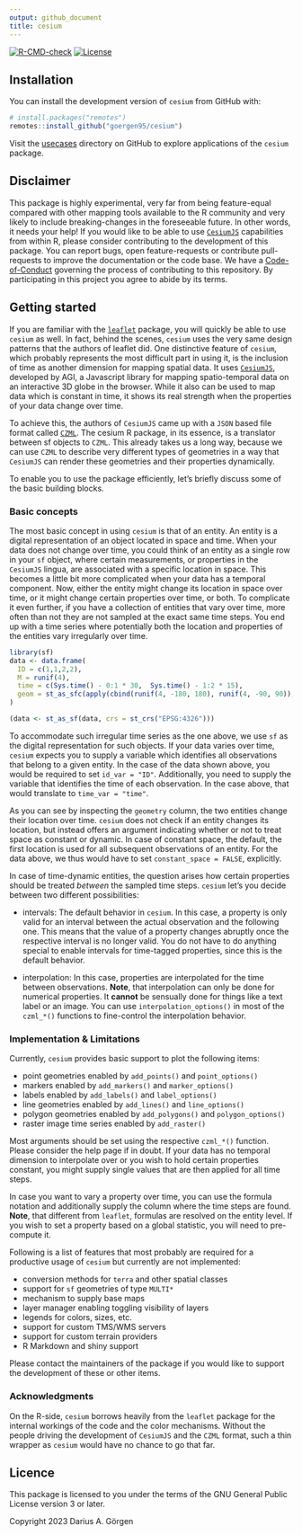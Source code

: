 ```yaml
---
output: github_document
title: cesium
---
```


[![R-CMD-check](https://github.com/goergen95/cesium/workflows/R-CMD-check/badge.svg)](https://github.com/goergen95/cesium/actions)
[![License](https://img.shields.io/badge/License-GPL (>=3)-brightgreen.svg?style=flat)](https://choosealicense.com/licenses/gpl-3.0/)

## Installation

You can install the development version of `cesium` from GitHub with:

```r
# install.packages("remotes")
remotes::install_github("goergen95/cesium")
```

Visit the [usecases](https://github.com/goergen95/cesium/usecases) directory on 
GitHub to explore applications of the `cesium` package.

## Disclaimer

This package is highly experimental, very far from being feature-equal 
compared with other mapping tools available to the R community and very likely
to include breaking-changes in the foreseeable future. In other words, it needs 
your help! If you would like to be able to use [`CesiumJS`](https://cesium.com/platform/cesiumjs/) 
capabilities from within R, please consider contributing to the development of 
this package. You can report bugs, open feature-requests or contribute 
pull-requests to improve the documentation or the code base. We have a 
[Code-of-Conduct](https://github.com/goergen95/cesium/CODE_OF_CONDUCT.md) 
governing the process of contributing to this repository. By participating in 
this project you agree to abide by its terms.

## Getting started

If you are familiar with the [`leaflet`](http://rstudio.github.io/leaflet/) 
package, you will quickly be able to use `cesium` as well. In fact, behind the 
scenes, `cesium` uses the very same design patterns that the authors of leaflet 
did. One distinctive feature of `cesium`, which probably represents the most 
difficult part in using it, is the inclusion of time as another dimension for 
mapping spatial data. It uses [`CesiumJS`](https://cesium.com/platform/cesiumjs/), 
developed by AGI, a Javascript library for mapping spatio-temporal data on an 
interactive 3D globe in the browser. While it also can be used to map data which 
is constant in time, it shows its real strength when the properties of your data 
change over time.

To achieve this, the authors of `CesiumJS` came up with a `JSON` based file format 
called [`CZML`](https://github.com/AnalyticalGraphicsInc/czml-writer/wiki/CZML-Guide). 
The cesium R package, in its essence, is a translator between sf objects to 
`CZML`. This already takes us a long way, because we can use `CZML` to describe 
very different types of geometries in a way that `CesiumJS` can render these 
geometries and their properties dynamically.

To enable you to use the package efficiently, let's briefly discuss some of 
the basic building blocks.

### Basic concepts

The most basic concept in using `cesium` is that of an entity.
An entity is a digital representation of an object located in space and time.
When your data does not change over time, you could think of an entity as a
single row in your `sf` object, where certain measurements, or properties in the
`CesiumJS` lingua, are associated with a specific location in space. This becomes
a little bit more complicated when your data has a temporal component. Now, 
either the entity might change its location in space over time, or it might 
change certain properties over time, or both. To complicate it even further,
if you have a collection of entities that vary over time, more often
than not they are not sampled at the exact same time steps. You end up with a 
time series where potentially both the location and properties of the entities 
vary irregularly over time.


```r
library(sf)
data <- data.frame(
  ID = c(1,1,2,2),
  M = runif(4),
  time = c(Sys.time() - 0:1 * 30,  Sys.time() - 1:2 * 15),
  geom = st_as_sfc(apply(cbind(runif(4, -180, 180), runif(4, -90, 90)), 1, st_point, simplify = F))
)

(data <- st_as_sf(data, crs = st_crs("EPSG:4326")))
```

To accommodate such irregular time series as the one above, we use `sf` as 
the digital representation for such objects. If your data varies over time, 
`cesium` expects you to supply a variable which identifies all observations 
that belong to a given entity. In the case of the data shown above, you would be 
required to set `id_var = "ID"`. Additionally, you need to supply the variable 
that identifies the time of each observation. In the case above, that would
translate to `time_var = "time"`.

As you can see by inspecting the `geometry` column, the two entities change
their location over time. `cesium` does not check if an entity changes its 
location, but instead offers an argument indicating whether or not to treat 
space as constant or dynamic. In case of constant space, the default, the first 
location is used for all subsequent observations of an entity. For the data
above, we thus would have to set `constant_space = FALSE`, explicitly.

In case of time-dynamic entities, the question arises how certain properties 
should be treated *between* the sampled time steps. `cesium` let's you decide 
between two different possibilities:

- intervals: The default behavior in `cesium`. In this case, a property is only 
  valid for an interval between the actual observation and the following one. 
  This means that the value of a property changes abruptly once the respective 
  interval is no longer valid. You do not have to do anything special to 
  enable intervals for time-tagged properties, since this is the default behavior.

- interpolation: In this case, properties are interpolated for the time between 
  observations. **Note**, that interpolation can only be done for numerical 
  properties. It **cannot** be sensually done for things like a text label or 
  an image. You can use `interpolation_options()` in most of the `czml_*()`
  functions to fine-control the interpolation behavior.


### Implementation & Limitations

Currently, `cesium` provides basic support to plot the following items:

- point geometries enabled by `add_points()` and `point_options()`
- markers enabled by `add_markers()` and `marker_options()`
- labels enabled by `add_labels()` and `label_options()`
- line geometries enabled by `add_lines()` and `line_options()`
- polygon geometries enabled by `add_polygons()` and `polygon_options()`
- raster image time series enabled by `add_raster()`

Most arguments should be set using the respective `czml_*()` function. Please
consider the help page if in doubt. If your data has no temporal dimension
to interpolate over or you wish to hold certain properties constant, you might
supply single values that are then applied for all time steps. 

In case you want to vary a property over time, you can use the formula notation 
and additionally supply the column where the time steps are found. **Note**, 
that different from `leaflet`, formulas are resolved on the entity level. If you 
wish to set a property based on a global statistic, you will need to pre-compute 
it.

Following is a list of features that most probably are required for a productive
usage of `cesium` but currently are not implemented:

- conversion methods for `terra` and other spatial classes
- support for `sf` geometries of type `MULTI*`
- mechanism to supply base maps
- layer manager enabling toggling visibility of layers
- legends for colors, sizes, etc.
- support for custom TMS/WMS servers
- support for custom terrain providers
- R Markdown and shiny support

Please contact the maintainers of the package if you would like to support
the development of these or other items.

### Acknowledgments

On the R-side, `cesium` borrows heavily from the `leaflet` package for the 
internal workings of the code and the color mechanisms. 
Without the people driving the development of `CesiumJS` and the `CZML`
format, such a thin wrapper as `cesium` would have no chance to go that far. 

## Licence

This package is licensed to you under the terms of the GNU General Public 
License version 3 or later.

Copyright 2023 Darius A. Görgen
